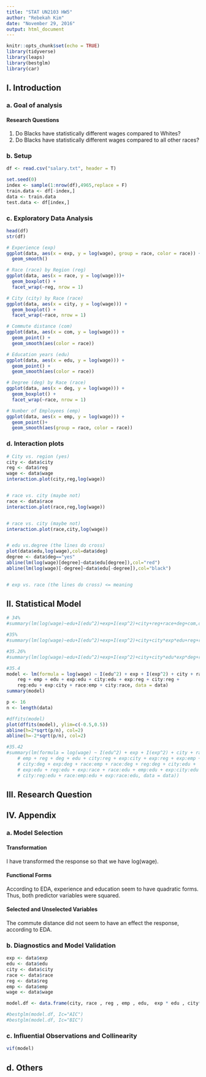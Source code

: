 ```yaml
---
title: "STAT UN2103 HW5"
author: "Rebekah Kim"
date: "November 29, 2016"
output: html_document
---
```


```r
knitr::opts_chunk$set(echo = TRUE)
library(tidyverse)
library(leaps)
library(bestglm)
library(car)
```

## I. Introduction
### a. Goal of analysis
#### Research Questions
1. Do Blacks have statistically different wages compared to Whites?
2. Do Blacks have statistically different wages compared to all other races?

### b. Setup
```r
df <- read.csv("salary.txt", header = T)

set.seed(0)
index <- sample(1:nrow(df),4965,replace = F)
train.data <- df[-index,]
data <- train.data 
test.data <- df[index,]
```

### c. Exploratory Data Analysis
```r
head(df)
str(df)

# Experience (exp)
ggplot(data, aes(x = exp, y = log(wage), group = race, color = race)) +
  geom_smooth()

# Race (race) by Region (reg)
ggplot(data, aes(x = race, y = log(wage)))+
  geom_boxplot() +
  facet_wrap(~reg, nrow = 1)

# City (city) by Race (race)
ggplot(data, aes(x = city, y = log(wage))) +
  geom_boxplot() +
  facet_wrap(~race, nrow = 1)

# Commute distance (com)
ggplot(data, aes(x = com, y = log(wage))) +
  geom_point() +
  geom_smooth(aes(color = race))

# Education years (edu)
ggplot(data, aes(x = edu, y = log(wage))) +
  geom_point() +
  geom_smooth(aes(color = race)) 

# Degree (deg) by Race (race)
ggplot(data, aes(x = deg, y = log(wage))) +
  geom_boxplot() +
  facet_wrap(~race, nrow = 1)

# Number of Employees (emp)
ggplot(data, aes(x = emp, y = log(wage))) +
  geom_point()+
  geom_smooth(aes(group = race, color = race))

```

### d. Interaction plots
```r
# City vs. region (yes)
city <- data$city
reg <- data$reg
wage <- data$wage
interaction.plot(city,reg,log(wage))


# race vs. city (maybe not)
race <- data$race
interaction.plot(race,reg,log(wage))


# race vs. city (maybe not)
interaction.plot(race,city,log(wage))


# edu vs.degree (the lines do cross) 
plot(data$edu,log(wage),col=data$deg)
degree <- data$deg=="yes"
abline(lm(log(wage)[degree]~data$edu[degree]),col="red")
abline(lm(log(wage)[-degree]~data$edu[-degree]),col="black")


# exp vs. race (the lines do cross) <= meaning


```

## II. Statistical Model
```r
# 34% 
#summary(lm(log(wage)~edu+I(edu^2)+exp+I(exp^2)+city+reg+race+deg+com,data=train.data))

#35%
#summary(lm(log(wage)~edu+I(edu^2)+exp+I(exp^2)+city+city*exp*edu+reg+race+deg+com,data=train.data))

#35.26%
#summary(lm(log(wage)~edu+I(edu^2)+exp+I(exp^2)+city+city*edu*exp*deg+reg*city+reg*exp*edu*deg+race*exp*edu*deg*city+reg+race+deg+com,data=train.data))

#35.4
model <- lm(formula = log(wage) ~ I(edu^2) + exp + I(exp^2) + city + race + 
    reg + emp + edu + exp:edu + city:edu + exp:reg + city:reg + 
    reg:edu + exp:city + race:emp + city:race, data = data)
summary(model)

p <- 16
n <- length(data)

#dffits(model)
plot(dffits(model), ylim=c(-0.5,0.5))
abline(h=2*sqrt(p/n), col=2)
abline(h=-2*sqrt(p/n), col=2)

#35.42
#summary(lm(formula = log(wage) ~ I(edu^2) + exp + I(exp^2) + city + race + 
    # emp + reg + deg + edu + city:reg + exp:city + exp:reg + exp:emp + 
    # city:deg + exp:deg + race:emp + race:deg + reg:deg + city:edu + 
    # exp:edu + reg:edu + exp:race + race:edu + emp:edu + exp:city:edu + 
    # city:reg:edu + race:emp:edu + exp:race:edu, data = data))

```

## III. Research Question

## IV. Appendix

### a. Model Selection
#### Transformation
I have transformed the response so that we have log(wage).

#### Functional Forms
According to EDA, experience and education seem to have quadratic forms. Thus, both predictor variables were squared.

#### Selected and Unselected Variables
The commute distance did not seem to have an effect the response, according to EDA. 

### b. Diagnostics and Model Validation

```r

exp <- data$exp
edu <- data$edu
city <- data$city
race <- data$race
reg <- data$reg
emp <- data$emp
wage <- data$wage

model.df <- data.frame(city, race , reg , emp , edu,  exp * edu , city*edu , exp*reg ,city*reg , reg*edu ,exp*city  ,race*emp , city*race, log(wage))

#bestglm(model.df, Ic="AIC")
#bestglm(model.df, Ic="BIC")

```

### c. Influential Observations and Collinearity
```r
vif(model)
```

## d. Others

